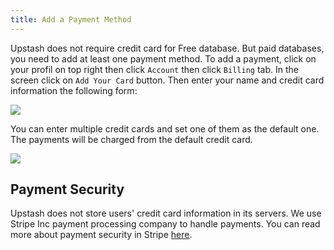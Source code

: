 ```yaml
---
title: Add a Payment Method
---
```


Upstash does not require credit card for Free database. But paid databases,
you need to add at least one payment method. To add a payment, click on your profil on top right
then click `Account` then click `Billing` tab.
In the screen click on `Add Your Card` button. Then enter your name and credit card information the
following form:

<Frame><img src="/img/addpaymentmethod/ccform.png"/></Frame>

You can enter multiple credit cards and set one of them as the default one. The
payments will be charged from the default credit card.

<Frame><img src="/img/addpaymentmethod/cardlist.png" /></Frame>

## Payment Security

Upstash does not store users' credit card information in its servers. We use
Stripe Inc payment processing company to handle payments. You can read more
about payment security in Stripe [here](https://stripe.com/docs/security/stripe).
